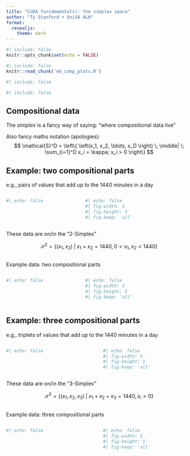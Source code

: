 ```yaml
---
title: "CoDA fun(dementals): the simplex space"
author: "Ty Stanford + UniSA ALH"
format: 
  revealjs:
    theme: dark
---
```


```r
#| include: false
knitr::opts_chunk$set(echo = FALSE)
```

```R
#| include: false
knitr::read_chunk('mk_comp_plots.R')
```

```R
#| include: false
```

```R
#| include: false
```


## Compositional data {background-color="white"}

The *simplex* is a fancy way of saying:
                        "where compositional data live"


Also fancy maths notation (apologies):
$$
\mathcal{S}^D = 
\left\{   
\left(x_1, x_2, \ldots, x_D \right) \; \middle| \; \sum_{i=1}^D x_i = \kappa; x_i > 0
\right\}
$$





## Example: two compositional parts {background-color="white"}





e.g., pairs of values that add up to the 1440 minutes in a day


:::: {.columns}

::: {.column width="40%"}

```R
#| echo: false
```
:::

::: {.column width="60%"}
```R
#| echo: false
#| fig-width: 5
#| fig-height: 5
#| fig-keep: 'all'
```
:::

::::


These data are on/in the "2-Simplex"

$$
\mathcal{S}^2 = 
\left\{   
\left(x_1, x_2 \right) \; \middle| \; x_1 + x_2 = 1440, 0 < x_1, x_2 < 1440
\right\}
$$



## {background-color="white"}

Example data: two compositional parts 

:::: {.columns}

::: {.column width="40%"}

```R
#| echo: false
```
:::

::: {.column width="60%"}
```R
#| echo: false
#| fig-width: 5
#| fig-height: 5
#| fig-keep: 'all'
```
:::

::::




## Example: three compositional parts {background-color="white"}





e.g., triplets of values that add up to the 1440 minutes in a day


:::: {.columns}

::: {.column width="50%"}

```R
#| echo: false
```
:::

::: {.column width="50%"}
```R
#| echo: false
#| fig-width: 5
#| fig-height: 5
#| fig-keep: 'all'
```
:::

::::

These data are on/in the "3-Simplex"

$$
\mathcal{S}^3 = 
\left\{   
\left(x_1, x_2, x_3 \right) \; \middle| \; x_1 + x_2 + x_3 = 1440, x_i>0
\right\}
$$



## {background-color="white"}

Example data: three compositional parts 

:::: {.columns}

::: {.column width="50%"}

```R
#| echo: false
```
:::

::: {.column width="50%"}
```R
#| echo: false
#| fig-width: 5
#| fig-height: 5
#| fig-keep: 'all'
```
:::

::::







